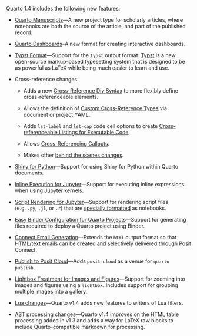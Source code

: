 Quarto 1.4 includes the following new features:

-   [Quarto Manuscripts](/docs/manuscripts/index.qmd)---A new project type for scholarly articles, where notebooks are both the source of the article, and part of the published record.

-   [Quarto Dashboards](/docs/dashboards/index.qmd)--A new format for creating interactive dashboards.

-   [Typst Format](/docs/prerelease/1.4/typst.qmd)---Support for the `typst` output format. [Typst](https://github.com/typst/typst) is a new open-source markup-based typesetting system that is designed to be as powerful as LaTeX while being much easier to learn and use.

-   Cross-reference changes:
    
    -  Adds a new [Cross-Reference Div Syntax](/docs/authoring/cross-references-divs.qmd) to more flexibly define cross-referenceable elements.
    
    - Allows the definition of [Custom Cross-Reference Types](/docs/authoring/cross-references-custom.qmd) via document or project YAML.
    
    - Adds `lst-label` and `lst-cap` code cell options to create [Cross-referenceable Listings for Executable Code](/docs/authoring/cross-references-listings.qmd).

    - Allows [Cross-Referencing Callouts](/docs/authoring/cross-references-callouts.qmd).
    
    - Makes other [behind the scenes changes](/docs/prerelease/1.4/crossref.qmd).

-   [Shiny for Python](/docs/dashboards/interactivity/shiny-python/index.qmd)---Support for using Shiny for Python within Quarto documents. 

-   [Inline Execution for Jupyter](/docs/computations/inline-code.qmd)---Support for executing inline expressions when using Jupyter kernels. 

-   [Script Rendering for Jupyter](/docs/prerelease/1.4/script.qmd)---Support for rendering script files (e.g. `.py`, `.jl`, or `.r`) that are [specially formatted](https://jupytext.readthedocs.io/en/latest/formats-scripts.html) as notebooks.

-   [Easy Binder Configuration for Quarto Projects](/docs/projects/binder.qmd)---Support for generating files required to deploy a Quarto project using Binder.

-   [Connect Email Generation](/docs/prerelease/1.4/email.qmd)---Extends the `html` output format so that HTML/text emails can be created and selectively delivered through Posit Connect.

-   [Publish to Posit Cloud](/docs/publishing/posit-cloud.qmd)---Adds `posit-cloud` as a venue for `quarto publish`.

-   [Lightbox Treatment for Images and Figures](/docs/prerelease//1.4/lightbox.qmd)---Support for zooming into images and figures using a `lightbox`. Includes support for grouping multiple images into a gallery.

-   [Lua changes](/docs/prerelease/1.4/lua_changes.qmd)---Quarto v1.4 adds new features to writers of Lua filters.

-   [AST processing changes](/docs/prerelease/1.4/ast.qmd)---Quarto v1.4 improves on the HTML table processing added in v1.3 and adds a way for LaTeX raw blocks to include Quarto-compatible markdown for processing.
